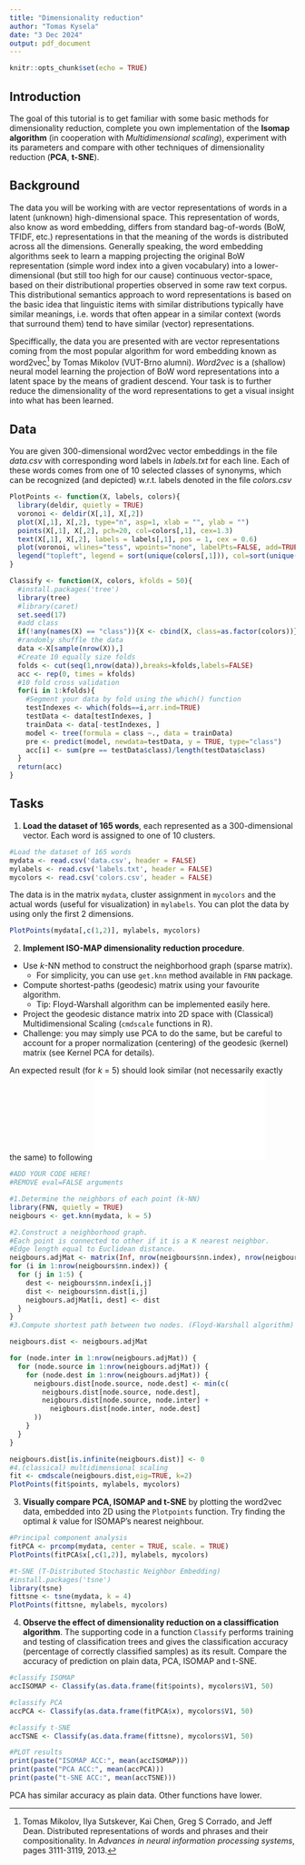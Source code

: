 ```yaml
---
title: "Dimensionality reduction"
author: "Tomas Kysela"
date: "3 Dec 2024"
output: pdf_document
---
```


```r
knitr::opts_chunk$set(echo = TRUE)
```

## Introduction

The goal of this tutorial is to get familiar with some basic methods for dimensionality reduction, complete you own implementation of the **Isomap algorithm** (in cooperation with *Multidimensional scaling*), experiment with its parameters and compare with other techniques of dimensionality reduction (**PCA**, **t-SNE**).

## Background

The data you will be working with are vector representations of words in a latent (unknown) high-dimensional space. This representation of words, also know as word embedding, differs from standard bag-of-words (BoW, TFIDF, etc.) representations in that the meaning of the words is distributed across all the dimensions. Generally speaking, the word embedding algorithms seek to learn a mapping projecting the original BoW representation (simple word index into a given vocabulary) into a lower-dimensional (but still too high for our cause) continuous vector-space, based on their distributional properties observed in some raw text corpus. This distributional semantics approach to word representations is based on the basic idea that linguistic items with similar distributions typically have similar meanings, i.e. words that often appear in a similar context (words that surround them) tend to have similar (vector) representations.

Speciffically, the data you are presented with are vector representations coming from the most popular algorithm for word embedding known as word2vec[^1] by Tomas Mikolov (VUT-Brno alumni). *Word2vec* is a (shallow) neural model learning the projection of BoW word representations into a latent space by the means of gradient descend. Your task is to further reduce the dimensionality of the word representations to get a visual insight into what has been learned.

[^1]: Tomas Mikolov, Ilya Sutskever, Kai Chen, Greg S Corrado, and Jeff Dean. Distributed representations of words and phrases and their compositionality. In *Advances in neural information processing systems*, pages 3111-3119, 2013.

## Data

You are given 300-dimensional word2vec vector embeddings in the file *data.csv* with corresponding word labels in *labels.txt* for each line. Each of these words comes from one of 10 selected classes of synonyms, which can be recognized (and depicted) w.r.t. labels denoted in the file *colors.csv*

```r
PlotPoints <- function(X, labels, colors){
  library(deldir, quietly = TRUE)
  voronoi <- deldir(X[,1], X[,2])
  plot(X[,1], X[,2], type="n", asp=1, xlab = "", ylab = "")
  points(X[,1], X[,2], pch=20, col=colors[,1], cex=1.3)
  text(X[,1], X[,2], labels = labels[,1], pos = 1, cex = 0.6)
  plot(voronoi, wlines="tess", wpoints="none", labelPts=FALSE, add=TRUE, lty=1)
  legend("topleft", legend = sort(unique(colors[,1])), col=sort(unique(colors[,1])), pch=20, cex = 0.8)
}

Classify <- function(X, colors, kfolds = 50){
  #install.packages('tree')
  library(tree)
  #library(caret)
  set.seed(17)
  #add class
  if(!any(names(X) == "class")){X <- cbind(X, class=as.factor(colors))}
  #randomly shuffle the data
  data <-X[sample(nrow(X)),]
  #Create 10 equally size folds
  folds <- cut(seq(1,nrow(data)),breaks=kfolds,labels=FALSE)
  acc <- rep(0, times = kfolds)
  #10 fold cross validation
  for(i in 1:kfolds){
    #Segment your data by fold using the which() function 
    testIndexes <- which(folds==i,arr.ind=TRUE)
    testData <- data[testIndexes, ]
    trainData <- data[-testIndexes, ]
    model <- tree(formula = class ~., data = trainData)
    pre <- predict(model, newdata=testData, y = TRUE, type="class")
    acc[i] <- sum(pre == testData$class)/length(testData$class)
  }
  return(acc)
}
```

## Tasks

1.  **Load the dataset of 165 words**, each represented as a 300-dimensional vector. Each word is assigned to one of 10 clusters.

```r
#Load the dataset of 165 words
mydata <- read.csv('data.csv', header = FALSE)
mylabels <- read.csv('labels.txt', header = FALSE)
mycolors <- read.csv('colors.csv', header = FALSE)
```

The data is in the matrix `mydata`, cluster assignment in `mycolors` and the actual words (useful for visualization) in `mylabels`. You can plot the data by using only the first 2 dimensions.

```r
PlotPoints(mydata[,c(1,2)], mylabels, mycolors)
```

2.  **Implement ISO-MAP dimensionality reduction procedure**.

-   Use *k*-NN method to construct the neighborhood graph (sparse matrix).
    -   For simplicity, you can use `get.knn` method available in `FNN` package.
-   Compute shortest-paths (geodesic) matrix using your favourite algorithm.
    -   Tip: Floyd-Warshall algorithm can be implemented easily here.
-   Project the geodesic distance matrix into 2D space with (Classical) Multidimensional Scaling (`cmdscale` functions in R).
-   Challenge: you may simply use PCA to do the same, but be careful to account for a proper normalization (centering) of the geodesic (kernel) matrix (see Kernel PCA for details).

An expected result (for *k* = 5) should look similar (not necessarily exactly the same) to following ![Example output](graph_iso.pdf)

```r
#ADD YOUR CODE HERE!
#REMOVE eval=FALSE arguments

#1.Determine the neighbors of each point (k-NN)
library(FNN, quietly = TRUE)
neigbours <- get.knn(mydata, k = 5)

#2.Construct a neighborhood graph.
#Each point is connected to other if it is a K nearest neighbor.
#Edge length equal to Euclidean distance.
neigbours.adjMat <- matrix(Inf, nrow(neigbours$nn.index), nrow(neigbours$nn.index))
for (i in 1:nrow(neigbours$nn.index)) {
  for (j in 1:5) {
    dest <- neigbours$nn.index[i,j]
    dist <- neigbours$nn.dist[i,j]
    neigbours.adjMat[i, dest] <- dist
  }
}
#3.Compute shortest path between two nodes. (Floyd-Warshall algorithm)

neigbours.dist <- neigbours.adjMat

for (node.inter in 1:nrow(neigbours.adjMat)) {
  for (node.source in 1:nrow(neigbours.adjMat)) {
    for (node.dest in 1:nrow(neigbours.adjMat)) {
      neigbours.dist[node.source, node.dest] <- min(c(
        neigbours.dist[node.source, node.dest],
        neigbours.dist[node.source, node.inter] + 
          neigbours.dist[node.inter, node.dest]
      ))
    }
  }
}

neigbours.dist[is.infinite(neigbours.dist)] <- 0
#4.(classical) multidimensional scaling
fit <- cmdscale(neigbours.dist,eig=TRUE, k=2)
PlotPoints(fit$points, mylabels, mycolors)
```

3.  **Visually compare PCA, ISOMAP and t-SNE** by plotting the word2vec data, embedded into 2D using the `Plotpoints` function. Try finding the optimal *k* value for ISOMAP's nearest neighbour.

```r
#Principal component analysis
fitPCA <- prcomp(mydata, center = TRUE, scale. = TRUE)
PlotPoints(fitPCA$x[,c(1,2)], mylabels, mycolors)

#t-SNE (T-Distributed Stochastic Neighbor Embedding)
#install.packages('tsne')
library(tsne)
fittsne <- tsne(mydata, k = 4)
PlotPoints(fittsne, mylabels, mycolors)
```

4.  **Observe the effect of dimensionality reduction on a classiffication algorithm**. The supporting code in a function `Classify` performs training and testing of classification trees and gives the classification accuracy (percentage of correctly classified samples) as its result. Compare the accuracy of prediction on plain data, PCA, ISOMAP and t-SNE.

```r
#classify ISOMAP
accISOMAP <- Classify(as.data.frame(fit$points), mycolors$V1, 50)

#classify PCA
accPCA <- Classify(as.data.frame(fitPCA$x), mycolors$V1, 50)

#classify t-SNE
accTSNE <- Classify(as.data.frame(fittsne), mycolors$V1, 50)

#PLOT results
print(paste("ISOMAP ACC:", mean(accISOMAP)))
print(paste("PCA ACC:", mean(accPCA)))
print(paste("t-SNE ACC:", mean(accTSNE)))
```

PCA has similar accuracy as plain data. Other functions have lower.
